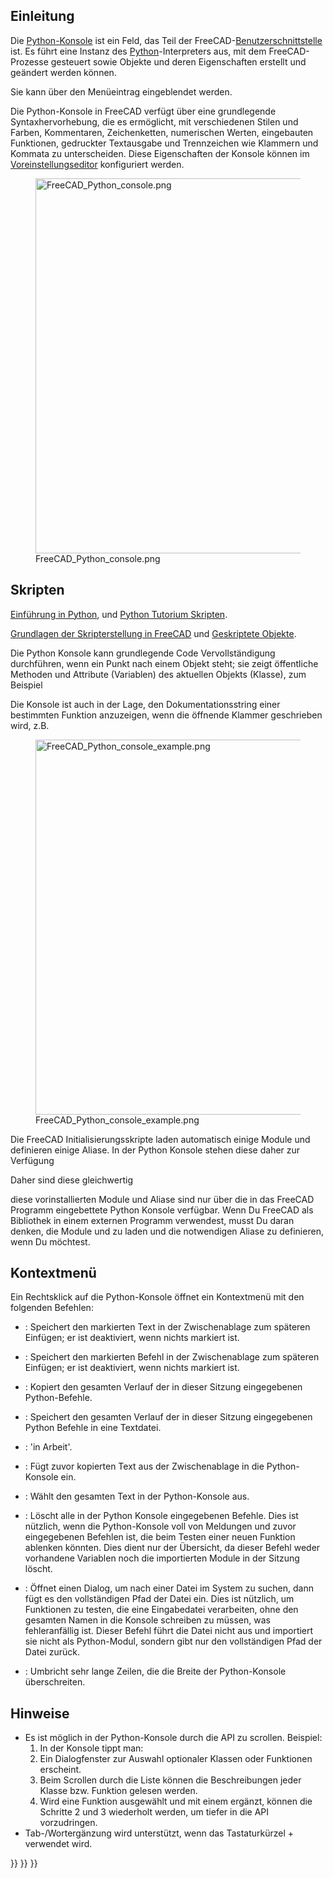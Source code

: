 <languages/>
{{TOCright}}

<span id="Introduction"></span>
== Einleitung ==

Die [[Python console/de|Python-Konsole]] ist ein Feld, das Teil der FreeCAD-[[interface/de|Benutzerschnittstelle]] ist. Es führt eine Instanz des [[Python/de|Python]]-Interpreters aus, mit dem FreeCAD-Prozesse gesteuert sowie Objekte und deren Eigenschaften erstellt und geändert werden können. 

Sie kann über den Menüeintrag {{MenuCommand|Ansicht → Fenster → Python-Konsole}} eingeblendet werden.

Die Python-Konsole in FreeCAD verfügt über eine grundlegende Syntaxhervorhebung, die es ermöglicht, mit verschiedenen Stilen und Farben, Kommentaren, Zeichenketten, numerischen Werten, eingebauten Funktionen, gedruckter Textausgabe und Trennzeichen wie Klammern und Kommata zu unterscheiden. Diese Eigenschaften der Konsole können im [[Preferences_Editor/de|Voreinstellungseditor]] konfiguriert werden.

[[File:FreeCAD_Python_console.png|600px]]

{{Caption|Die Python Konsole zeigt Meldungen an, wenn FreeCAD gerade gestartet wurde.}}

<span id="Scripting"></span>
== Skripten ==

{{Emphasis|Für absolute Anfänger, siehe:}} [[Introduction to Python/de|Einführung in Python]], und [[Python scripting tutorial/de|Python Tutorium Skripten]].

{{Emphasis|Siehe auch:}} [[FreeCAD Scripting Basics/de|Grundlagen der Skripterstellung in FreeCAD]] und [[Scripted objects/de|Geskriptete Objekte]].

Die Python Konsole kann grundlegende Code Vervollständigung durchführen, wenn ein Punkt nach einem Objekt steht; sie zeigt öffentliche Methoden und Attribute (Variablen) des aktuellen Objekts (Klasse), zum Beispiel {{incode|obj.}}

Die Konsole ist auch in der Lage, den Dokumentationsstring einer bestimmten Funktion anzuzeigen, wenn die öffnende Klammer geschrieben wird, z.B. {{incode|function(}}

[[File:FreeCAD_Python_console_example.png|600px]]

{{Caption|Beispiel Python-Code, der Objekte in der 3D-Ansicht erzeugt.}}

Die FreeCAD Initialisierungsskripte laden automatisch einige Module und definieren einige Aliase. In der Python Konsole stehen diese daher zur Verfügung

{{Code|code=
App = FreeCAD
Gui = FreeCADGui
}}

Daher sind diese gleichwertig

{{Code|code=
App.newDocument()
FreeCAD.newDocument()
}}

{{Emphasis|Hinweis:}} diese vorinstallierten Module und Aliase sind nur über die in das FreeCAD Programm eingebettete Python Konsole verfügbar. Wenn Du FreeCAD als Bibliothek in einem externen Programm verwendest, musst Du daran denken, die Module {{incode|FreeCAD}} und {{incode|FreeCADGui}} zu laden und die notwendigen Aliase zu definieren, wenn Du möchtest.

<span id="Context_menu"></span>
==Kontextmenü==

Ein Rechtsklick auf die Python-Konsole öffnet ein Kontextmenü mit den folgenden Befehlen:
* {{MenuCommand|Kopieren}}: Speichert den markierten Text in der Zwischenablage zum späteren Einfügen; er ist deaktiviert, wenn nichts markiert ist.
* {{MenuCommand|Befehle kopieren}}: Speichert den markierten Befehl in der Zwischenablage zum späteren Einfügen; er ist deaktiviert, wenn nichts markiert ist.
* {{MenuCommand|Verlauf kopieren}}: Kopiert den gesamten Verlauf der in dieser Sitzung eingegebenen Python-Befehle.
* {{MenuCommand|Verlauf speichern unter…}}: Speichert den gesamten Verlauf der in dieser Sitzung eingegebenen Python Befehle in eine Textdatei.
* {{MenuCommand|Verlauf speichern}}: 'in Arbeit'.
* {{MenuCommand|Einfügen}}: Fügt zuvor kopierten Text aus der Zwischenablage in die Python-Konsole ein.
* {{MenuCommand|Alles auswählen}}: Wählt den gesamten Text in der Python-Konsole aus.
* {{MenuCommand|Konsole leeren}}: Löscht alle in der Python Konsole eingegebenen Befehle. Dies ist nützlich, wenn die Python-Konsole voll von Meldungen und zuvor eingegebenen Befehlen ist, die beim Testen einer neuen Funktion ablenken könnten. Dies dient nur der Übersicht, da dieser Befehl weder vorhandene Variablen noch die importierten Module in der Sitzung löscht.
* {{MenuCommand|Dateinamen einfügen…}}: Öffnet einen Dialog, um nach einer Datei im System zu suchen, dann fügt es den vollständigen Pfad der Datei ein. Dies ist nützlich, um Funktionen zu testen, die eine Eingabedatei verarbeiten, ohne den gesamten Namen in die Konsole schreiben zu müssen, was fehleranfällig ist. Dieser Befehl führt die Datei nicht aus und importiert sie nicht als Python-Modul, sondern gibt nur den vollständigen Pfad der Datei zurück.
* {{MenuCommand|Zeilenumbruch}}: Umbricht sehr lange Zeilen, die die Breite der Python-Konsole überschreiten.

<span id="Notes"></span>
==Hinweise==

* Es ist möglich in der Python-Konsole durch die API zu scrollen. Beispiel: 
*# In der Konsole tippt man: {{incode|FreeCAD.}}
*# Ein Dialogfenster zur Auswahl optionaler Klassen oder Funktionen erscheint.
*# Beim Scrollen durch die Liste können die Beschreibungen jeder Klasse bzw. Funktion gelesen werden.
*# Wird eine Funktion ausgewählt und mit einem {{incode|.}} ergänzt, können die Schritte 2 und 3 wiederholt werden, um tiefer in die API vorzudringen.
* Tab-/Wortergänzung wird unterstützt, wenn das Tastaturkürzel {{KEY|Ctrl}}+{{KEY|Space}} verwendet wird. 


{{Interface navi{{#translation:}}}}
{{Std Base navi{{#translation:}}}}
{{Userdocnavi{{#translation:}}}}